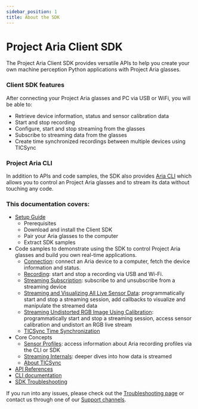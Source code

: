 ```yaml
---
sidebar_position: 1
title: About the SDK
---
```


# Project Aria Client SDK

The Project Aria Client SDK provides versatile APIs to help you create your own machine perception Python applications with Project Aria glasses.

### Client SDK features

After connecting your Project Aria glasses and PC via USB or WiFi, you will be able to:
- Retrieve device information, status and sensor calibration data
- Start and stop recording
- Configure, start and stop streaming from the glasses
- Subscribe to streaming data from the glasses
- Create time synchronized recordings between multiple devices using TICSync

### Project Aria CLI

In addition to APIs and code samples, the SDK also provides [Aria CLI](/docs/ARK/sdk/cli) which allows you to control an Project Aria glasses and to stream its data without touching any code.


### This documentation covers:

* [Setup Guide](/docs/ARK/sdk/setup)
    * Prerequisites
    * Download and install the Client SDK
    * Pair your Aria glasses to the computer
    * Extract SDK samples
* Code samples to demonstrate using the SDK to control Project Aria glasses and build you own real-time applications.
    * [Connection](/ARK/sdk/samples/device_connection.mdx): connect an Aria device to a computer, fetch the device information and status.
    * [Recording](/ARK/sdk/samples/device_recording.mdx): start and stop a recording via USB and Wi-Fi.
    * [Streaming Subscription](/ARK/sdk/samples/streaming_subscribe.mdx): subscribe to and unsubscribe from a streaming device
    * [Streaming and Visualizing All Live Sensor Data](/ARK/sdk/samples/device_stream.mdx): programmatically start and stop a streaming session, add callbacks to visualize and manipulate the streamed data
    * [Streaming Undistorted RGB Image Using Calibration](/ARK/sdk/samples/undistort_rgb_image.mdx): programmatically start and stop a streaming session, access sensor calibration and undistort an RGB live stream
    * [TICSync Time Synchronization](ARK/sdk/samples/ticsync_sample.mdx)
* Core Concepts
    * [Sensor Profiles](/ARK/sdk/concepts/sdk_sensor_profiles.mdx): access information about Aria recording profiles via the CLI or SDK
    * [Streaming Internals](/ARK/sdk/concepts/streaming_internals.mdx): deeper dives into how data is streamed
    * [About TICSync](/ARK/sdk/concepts/about_ticsync.mdx)
* [API References](/ARK/sdk/api_reference.mdx)
* [CLI documentation](/ARK/sdk/cli/cli.mdx)
* [SDK Troubleshooting](/ARK/sdk/sdk_troubleshooting.mdx)

If you run into any issues, please check out the [Troubleshooting page](/ARK/sdk/sdk_troubleshooting.mdx) or contact us through one of our [Support channels](/support.mdx).
